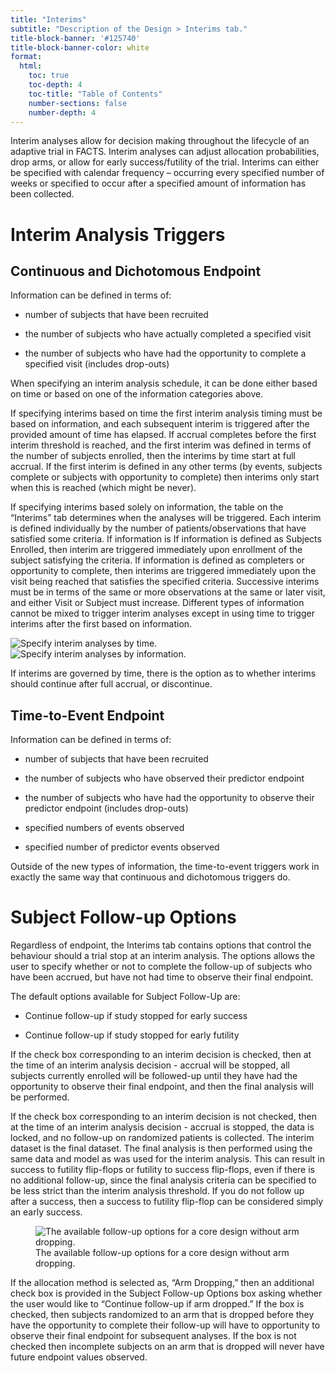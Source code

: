 ```yaml
---
title: "Interims"
subtitle: "Description of the Design > Interims tab."
title-block-banner: '#125740'
title-block-banner-color: white
format:
  html:
    toc: true
    toc-depth: 4
    toc-title: "Table of Contents"
    number-sections: false
    number-depth: 4
---
```


Interim analyses allow for decision making throughout the lifecycle of
an adaptive trial in FACTS. Interim analyses can adjust allocation
probabilities, drop arms, or allow for early success/futility of the
trial. Interims can either be specified with calendar frequency –
occurring every specified number of weeks or specified to occur after a
specified amount of information has been collected.

# Interim Analysis Triggers

## Continuous and Dichotomous Endpoint

Information can be defined in terms of:

-   number of subjects that have been recruited

-   the number of subjects who have actually completed a specified visit

-   the number of subjects who have had the opportunity to complete a
    specified visit (includes drop-outs)

When specifying an interim analysis schedule, it can be done either based
on time or based on one of the information categories above.

If specifying interims based on time the first interim
analysis timing must be based on information,
and each subsequent interim is triggered after the provided amount of time
has elapsed. If accrual completes before the first interim threshold is reached,
and the first interim was defined in terms of the number of subjects
enrolled, then the interims by time start at full accrual. If the first
interim is defined in any other terms (by events, subjects complete or
subjects with opportunity to complete) then interims only start when
this is reached (which might be never).

If specifying interims based solely on information, the table
on the "Interims" tab determines when the analyses will be triggered.
Each interim is defined individually by the number of
patients/observations that have satisfied some criteria. If information is
If information is defined as Subjects Enrolled, then interim are triggered
immediately upon enrollment of the subject satisfying the criteria. If
information is defined as completers or opportunity to complete, then interims
are triggered immediately upon the visit being reached that satisfies the
specified criteria. Successive interims must be in terms of the same or
more observations at the same or later visit, and either Visit or Subject must
increase. Different types of information cannot be mixed to trigger interim analyses
except in using time to trigger interims after the first based on information.

![Specify interim analyses by time.](../coreUGattachments/CoreUserGuide/media/image50.png){#fig-interimstime}
![Specify interim analyses by information.](../coreUGattachments/CoreUserGuide/media/image51.png){#fig-interimsinfo}

If interims are governed by time, there is the
option as to whether interims should continue after full accrual, or
discontinue.

## Time-to-Event Endpoint

Information can be defined in terms of:

-   number of subjects that have been recruited

-   the number of subjects who have observed their predictor endpoint

-   the number of subjects who have had the opportunity to observe their
    predictor endpoint (includes drop-outs)

-   specified numbers of events observed

-   specified number of predictor events observed

Outside of the new types of information, the time-to-event triggers work
in exactly the same way that continuous and dichotomous triggers do.

# Subject Follow-up Options

Regardless of endpoint, the Interims tab contains options that control
the behaviour should a trial stop at an interim analysis. The options allows the
user to specify whether or not to complete the follow-up of subjects who
have been accrued, but have not had time to observe their final
endpoint.

The default options available for Subject Follow-Up are:

-   Continue follow-up if study stopped for early success

-   Continue follow-up if study stopped for early futility

If the check box corresponding to an interim decision is checked, then
at the time of an interim analysis decision - accrual will be stopped, all
subjects currently enrolled will be followed-up until they have had the
opportunity to observe their final endpoint, and then the final analysis
will be performed.

If the check box corresponding to an interim decision is not checked,
then at the time of an interim analysis decision - accrual is stopped, the
data is locked, and no follow-up on randomized patients is collected.
The interim dataset is the final dataset. <span class="custom-tooltip"> The final analysis is then
performed using the same data and model as was used for the interim
analysis. <span class="tooltip-text">This can result in success to futility flip-flops or futility
to success flip-flops, even if there is no additional follow-up, since the
final analysis criteria can be specified to be less strict than the interim
analysis threshold. If you do not follow up after a success, then a success
to futility flip-flop can be considered simply an early success.</span> </span>

![The available follow-up options for a core design without arm dropping.](../coreUGattachments/CoreUserGuide/media/image52.png){#fig-followupoptions}

If the allocation method is selected as, “Arm Dropping,” then an
additional check box is provided in the Subject Follow-up Options box
asking whether the user would like to “Continue follow-up if arm
dropped.” If the box is checked, then subjects randomized to an arm that
is dropped before they have the opportunity to complete their follow-up
will have to opportunity to observe their final endpoint for subsequent
analyses. If the box is not checked then incomplete subjects on an arm
that is dropped will never have future endpoint values observed.

